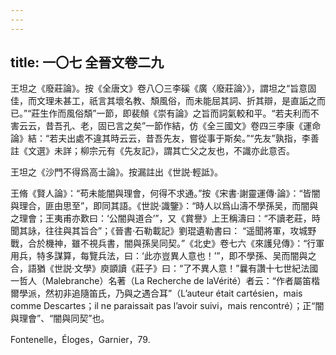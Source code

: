 ```yaml
---
---
---
```

title: 一〇七 全晉文卷二九
---




王坦之《廢莊論》。按《全唐文》卷八〇三李磎《廣〈廢莊論〉》，謂坦之“旨意固佳，而文理未甚工，祇言其壞名教、頽風俗，而未能屈其詞、折其辯，是直詬之而已。”“莊生作而風俗頽”一節，即裴頠《崇有論》之旨而詞氣較和平。“若夫利而不害云云，昔吾孔、老，固已言之矣”一節作結，仿《全三國文》卷四三李康《運命論》結：“若夫出處不違其時云云，昔吾先友，嘗從事于斯矣。”“先友”孰指，李善註《文選》未詳；柳宗元有《先友記》，謂其亡父之友也，不識亦此意否。

王坦之《沙門不得爲高士論》。按漏註出《世説·輕詆》。

王脩《賢人論》：“苟未能闇與理會，何得不求通。”按《宋書·謝靈運傳·論》：“皆闇與理合，匪由思至”，即同其語。《世説·識鑒》：“時人以爲山濤不學孫吴，而闇與之理會；王夷甫亦歎曰：‘公闇與道合’”，又《賞譽》上王稱濤曰：“不讀老莊，時聞其詠，往往與其旨合”；《晉書·石勒載記》劉琨遺勒書曰： “遥聞將軍，攻城野戰，合於機神，雖不視兵書，闇與孫吴同契。”《北史》卷七六《來護兒傳》：“行軍用兵，特多謀算，每覽兵法，曰：‘此亦豈異人意也！’”，即不學孫、吴而闇與之合，語猶《世説·文學》庾顗讀《莊子》曰：“了不異人意！”曩有讚十七世紀法國一哲人（Malebranche）名著（La Recherche de laVérité）者云：“作者屬笛楷爾學派，然初非追隨笛氏，乃與之遇合耳”（L’auteur était cartésien，mais comme Descartes；il ne paraissait pas l’avoir suivi，mais rencontré）；正“闇與理會”、“闇與同契”也。

Fontenelle，Éloges，Garnier，79.